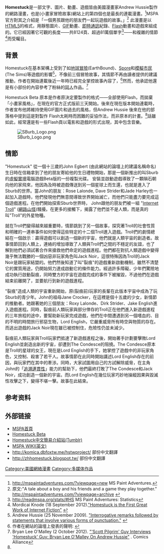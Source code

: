 
'''Homestuck'''是一部文字、圖片、動畫、遊戲皆由美國漫畫家Andrew Hussie製作的網路漫畫，也是{{link-en|MS Paint Adventures|MS Paint Adventures}}(小畫家冒險故事)網站上的第四個也是最長的連載漫畫。<ref>http://mspaintadventures.com/?viewpage=new {{Wayback|url=http://mspaintadventures.com/?viewpage=new |date=20140208082850 }} MS Paint Adventures.</ref>MSPA官方對其之介紹是「一個男孩跟他的朋友們一起玩遊戲的故事。」<ref>原文:"A tale about a boy and his friends and a game they play together." http://mspaintadventures.com/?viewpage=archive {{Wayback|url=http://mspaintadventures.com/?viewpage=archive |date=20140208081839 }}</ref>
此漫畫是以[[HTML5|HTML5]]的格式，用靜態圖片、[[GIF|GIF]]動畫、[[即時通訊|即時通訊]]紀錄、[[Adobe_Flash|Flash]]動畫和遊戲來組成的。它已經因著它可觀的長度——共8124頁、超過81萬個單字<ref>http://readmspa.org/stats/#HS {{Wayback|url=http://readmspa.org/stats/#HS |date=20140323171809 }} MS Paint Adventures: Statistics</ref>——和複雜的情節<ref>Mordicai Knode (18 September 2012).[http://www.tor.com/blogs/2012/09/homestuck-is-the-first-great-work-of-internet-fiction "Homestuck is the First Great Work of Internet Fiction"] {{Wayback|url=http://www.tor.com/blogs/2012/09/homestuck-is-the-first-great-work-of-internet-fiction |date=20140201221128 }}</ref>而受矚目。

== 背景 ==
Homestuck在基本架構上受到了如[[地球冒險|地球冒險]](EarthBound)、[[Spore|Spore]]和[[模擬市民|模擬市民]](The Sims)等遊戲的影響<ref name="Andrewhussiesblog">Andrew Hussie (25 November 2009). [http://andrewhussie.blogspot.tw/2009/11/interrogative-remarks-followed-by.html "Interrogative remarks followed by statements that involve various forms of punctuation."] {{Wayback|url=http://andrewhussie.blogspot.tw/2009/11/interrogative-remarks-followed-by.html |date=20140323172556 }}</ref>，不像前三個冒險故事，其情節不再由讀者提供的建議推動，作者在開始連載後近一年時已經完全掌控故事內容了，<ref>作者在網站的論壇上發表的聲明: {{cite web |url=http://mspaforums.com/showthread.php?28356-Suggestion-Boxes-are-locked-until-further-notice |title=存档副本 |accessdate=2014-03-22 |deadurl=yes |archiveurl=https://web.archive.org/web/20140226182847/http://mspaforums.com/showthread.php?28356-Suggestion-Boxes-are-locked-until-further-notice |archivedate=2014-02-26 }}</ref>然而，他承認他還是有小部份的內容參考了粉絲的[[同人|同人]]作品。<ref>Bryan Lee O'Malley (2 October 2012). [http://comicsalliance.com/homestuck-interview-andrew-hussie-bryan-lee-omalley-ms-paint-adventures/ "'Scott Pilgrim' Guy Interviews 'Homestuck' Guy: Bryan Lee O'Malley On Andrew Hussie"] {{Wayback|url=http://comicsalliance.com/homestuck-interview-andrew-hussie-bryan-lee-omalley-ms-paint-adventures/ |date=20180603181723 }}.  Comics Alliance</ref>

Homestuck Beta 原本是作者原決定要製作的格式——全部使用Flash，而拋棄「小畫家風格」，在現在的官方正式版前三天開始。後來在現在版本開始連載時，作者宣布他將維持使用GIF圖片和過去的風格，但Andrew Hussie 後來在他的部落格中提到這是對製作 Flash太耗時而困難的妥協作法，而非原本的計畫。<ref name="Andrewhussiesblog" />話雖如此，經常還是有一些Flash頁以電影和遊戲的形式出現，其中包含音樂。

[[File:SBurb_Logo.png|frame]]

== 情節 ==
"Homestuck" 從一個十三歲的John Egbert (由此網站的論壇上的建議名稱命名)生日時在信箱拿到了他的朋友寄給他的生日禮物開始，那是一個新推出的叫Sburb的[[虛擬實境|虛擬實境]]電腦遊戲Beta版的一份複製光碟。
安裝並啟動遊戲導致了一顆隕石朝向他的家飛來，他因為及時被遊戲傳送到另一個星球上而生還，也就是進入了Sburb的世界。當John的朋友：Rose Lalonde, Dave Strider和Jade Harley也一起加入遊戲時，他們發現他們無意間導致世界開始滅亡，而他們只能盡力要完成這個遊戲進程。在他們開始探索Sburb世界時， John跟他的朋友們被一組  "[[Internet_Troll|Internet Troll]]"  ([[網路小白|網路山怪]])騷擾。在更多的接觸下，揭露了他們並不是人類，而是真的叫"Troll"的外星物種。

就在Troll們變得越來越重要時，情節跳到了另一個故事，探究著Troll的社會性質和明確的一連串事件如何使得這些特定的十二個Troll進入遊戲。Troll們的劇情總結在一個啟示：贏得遊戲可以創造一個新的宇宙，他們就是人類宇宙的創造者。故事情節回到人類上，連絡的增加導致了人類與Troll們之間的不穩定的友誼，也了解到他們必須試著合作來搶救他們命定的遊戲進程。他們都在對抗人類遊戲中變得幾乎無法戰勝的一個凶惡非玩家角色叫Jack Noir，這很特殊因為Troll的Jack Noir是跟玩家結盟的。他們然後知道了叫"裂痕"的遊戲重新啟動機制，雖然不清楚它的實質用途，仍開始努力達成啟動它的條件能力。經過許多障礙，少年們驚險地成功執行啟動裂痕，同時雙方的宇宙在遊戲完成的事件下被摧毀，不過他們在遊戲結束前離開了，並要航行到新的遊戲進程。

"裂痕"造成人類的宇宙重新開始，原(裂痕前)玩家的長輩在此版本宇宙中成為了玩Sburb的青少年。John的祖母Jane Crocker，在這裡是個十五歲的少女，新情節的推動者。她跟著她的三個朋友：Roxy Lalonde、Dirk Strider、Jake English進入遊戲進程。同時，裂痕前人類玩家與部分倖存的Troll正在他們進入新遊戲進程的三年旅程的途中，要幫助新玩家完成遊戲，他們在中間遭遇到另一個嗜血的、目的不明的時間旅行邪惡生物，Lord English，它嚴重威脅所有時空與物質的存在。而逃出遊戲的Jack Noir現在雖已被控制住，危險性仍並未減少。

裂痕前人類玩家與Troll玩家們抵達了新遊戲進程之後，開始著手計劃要擊敗Lord English並創造出新的宇宙，卻遭到The Condesce的阻撓。The Condesce原本是Troll的星球的女王，現在是Lord English的手下，她掌控了遊戲中的非玩家角色，又控制、殺害了若干人。故事情節在此同時開始講述Lord English存在的前因，與玩家們在其中的牽涉。同時，大家試圖用自己的方試解除威脅，在主角John的「[[追溯連貫性|追溯連貫性]]」能力的幫助下，他們最終打敗了The Condesce和Jack Noir，成功創造一個新的宇宙。而Lord English在幾位玩家巧妙地操縱因果與毀滅性攻擊之下，變得不堪一擊。故事在此結束。

== 参考资料 ==
{{Reflist}}

== 外部链接 ==
* [http://mspaintadventures.com/ MSPA首頁]{{Wayback|url=http://mspaintadventures.com/ |date=20150120122800 }} 
* [http://www.mspaintadventures.com/?s=5&p=01893 Homestuck Beta]{{Wayback|url=http://www.mspaintadventures.com/?s=5&p=01893 |date=20191017090001 }}
* [https://web.archive.org/web/20140323172501/http://homestucksimpledictionary.tumblr.com/ Homestuck中文簡易介紹站(Tumblr)]
* [http://mspaintadventures.wikia.com/wiki/MS_Paint_Adventures_Wiki MSPA WIKI(英文)]{{Wayback|url=http://mspaintadventures.wikia.com/wiki/MS_Paint_Adventures_Wiki |date=20140325092411 }}
* http://komica.dbfoxtw.me/hstwproject/{{Wayback|url=http://komica.dbfoxtw.me/hstwproject/ |date=20141120000753 }} 部份中文翻譯
* http://zhhomestuck.blogspot.tw/{{Wayback|url=http://zhhomestuck.blogspot.tw/ |date=20191017085954 }} 部份中文翻譯
<!--- 分类 --->

[[Category:美國網絡漫畫|Category:美國網絡漫畫]]
[[Category:多媒体作品|Category:多媒体作品]]